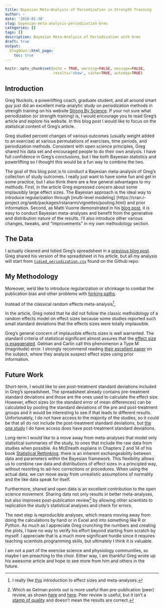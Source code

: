 ```yaml
---
title: Bayesian Meta-Analysis of Periodization in Strength Training
author: ~
date: '2018-01-30'
slug: bayesian-meta-analysis-periodization-brms
categories: []
tags: []
description: Bayesian Meta-Analysis of Periodization with brms 
draft: true
output:
  blogdown::html_page:
    toc: true
---
```


```r
knitr::opts_chunk$set(echo = TRUE, warning=FALSE, message=FALSE, 
                      results='show', cache=TRUE, autodep=TRUE)
```

## Introduction

Greg Nuckols, a powerlifting coach, graduate student, and all around smart guy
just did an excellent meta-analytic study on periodization methods in strength training on his website [Strong By Science](https://www.strongerbyscience.com/periodization-data/). If your not sure what periodization (or strength training) is, I would encourage you to read Greg's article and explore his website. In this blog post I would like to focus on the statistical content of Greg's article. 

Greg studied percent changes of various outcomes (usually weight added to an exercise) at various permutations of exercises, time periods, and periodization methods. Consistent with open science principles, Greg shared his data set and encouraged people to do their own analysis. I have full confidence in Greg's conclusions, but I like both Bayesian statistics and powerlifting so I thought this would be a fun way to combine the two.

The goal of this blog post is to conduct a Bayesian meta-analysis of Greg's collection of study outcomes. I really just want to have some fun and get in some practice, but I also think there are a few general advantages to my methods. First, in the article Greg expressed concern about some implausibly large effect sizes. The Bayesian approach is the ideal way to introduce regularization through [multi-level modeling] (https://cran.r-project.org/web/packages/rstanarm/vignettes/pooling.html) and prior information. Second, as Matti Vuorre demonstrated in his [blog post](https://mvuorre.github.io/post/2016/2016-09-29-bayesian-meta-analysis/), it is easy to conduct Bayesian meta-analyses and benefit from the generative and distribution nature of the results. I'll also introduce other various changes, tweaks, and "improvements" in my own methodology section. 

## The Data

I actually cleaned and tidied Greg's spreadsheet in a [previous blog post](https://timmastny.rbind.io/blog/tidying-messy-spreadsheets-dplyr/). Greg shared his version of the spreadsheet in his article, but all my analysis will start from [`tidied_periodization.csv`](https://github.com/tmastny/periodization-meta-analysis/blob/master/tidied_periodization.csv) found on the Github repo.


## My Methodology

Moreover, we'd like to introduce regularization or shrinkage to combat the publication bias and other problems with [forking paths](http://andrewgelman.com/2016/08/30/publication-bias-occurs-within-as-well-as-between-projects/).




Instead of the classical random effects meta-analysis^[I really like [this](https://www.leeds.ac.uk/educol/documents/00002182.htm) introduction to effect sizes and meta-analyses.], 

In the article, Greg noted that he did not follow the classic methodology of a random effects model on effect sizes because some studies reported such small standard deviations that the effects sizes were totally implausible. 

Greg's general concern of implausible effects sizes is well warranted. The standard criteria of statistical significant almost assures that the [effect size is exaggerated](http://andrewgelman.com/2016/11/13/more-on-my-paper-with-john-carlin-on-type-m-and-type-s-errors/). Gelman and Carlin call this phenomenon a Type M (magnitude) error. I strongly recommend reading [their excellent paper](http://www.stat.columbia.edu/~gelman/research/published/retropower_final.pdf) on the subject, where they analyze suspect effect sizes using prior information.

## Future Work

Short-term, I would like to see post-treatment standard deviations included in Greg's spreadsheet. The spreadsheet already contains pre-treatment standard deviations and those are the ones used to calculate the effect size. However, effect sizes (or the standard error of mean differences) can be calculated by pooling the standard deviations of the pre and post-treatment groups and it would be interesting to see if that leads to different results. Unfortunately, I do not have access to the majority of the studies, so it could be that all do not include the post-treatment standard deviations, but [the one study](https://www.ncbi.nlm.nih.gov/pmc/articles/PMC4899398/) I do have access does have post-treatment standard deviations.

Long-term I would like to a move away from meta-analyses that model only statistical summaries of the study, to ones that include the raw data from studies when possible. As McElreath explains in Chapters 2 and 14 of his book [Statistical Rethinking](http://xcelab.net/rm/statistical-rethinking/), there is an inherent exchangeability between data and parameters within the Bayesian framework. This flexibility allows us to combine raw data and distributions of effect sizes in a principled way, without resorting to ad-hoc corrections or procedures. When using the actual data, we can move away from unrealistic assumptions of normality and the like data speak for itself. 

Furthermore, shared and open data is an excellent contribution to the open science movement. Sharing data not only results in better meta-analyses, but also improves post-publication review^[Which as Gelman points out is more useful than pre-publication (peer) review, as shown [here](http://andrewgelman.com/2017/11/03/post-publication-review-succeeds-two-lines-edition/) and [here](http://andrewgelman.com/2016/12/16/an-efficiency-argument-for-post-publication-review/). Peer review is useful, but it isn't a [stamp of quality](http://andrewgelman.com/2016/02/01/peer-review-make-no-damn-sense/) and doesn't mean the results are correct.] by allowing other scientists to replication the study's statistical analyses and check for errors. 

The next step is reproducible analyses, which means moving away from doing the calculations by hand or in Excel and into something like R or Python. As much as I appreciate Greg crunching the numbers and creating the plots, I have no way to verify his effort beyond starting from scratch by myself. I appreciate that is a much more significant hurdle since it requires teaching scientists programming skills, but ultimately I think it is valuable.

I am not a part of the exercise science and physiology communities, so maybe I am preaching to the choir. Either way, I am thankful Greg wrote up his awesome article and hope to see more from him and others in the future.






